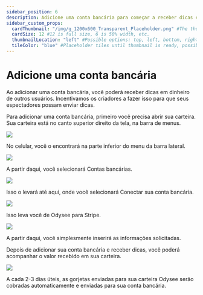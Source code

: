 ---
sidebar_position: 6
description: Adicione uma conta bancária para começar a receber dicas em dinheiro.
sidebar_custom_props:
  cardThumbnail: "/img/g_1200x600_Transparent_Placeholder.png" #The thumbnail on the category card.
  cardSize: 12 #12 is full size, 6 is 50% width, etc.
  thumbnailLocation: "left" #Possible options: top, left, bottom, right, none
  tileColor: "blue" #Placeholder tiles until thumbnail is ready, possible options: blue, cream, darkpurple, lightpurple, mauve, orange, pink, none
---

# Adicione uma conta bancária

Ao adicionar uma conta bancária, você poderá receber dicas em dinheiro de outros usuários. Incentivamos os criadores a fazer isso para que seus espectadores possam enviar dicas.

Para adicionar uma conta bancária, primeiro você precisa abrir sua carteira. Sua carteira está no canto superior direito da tela, na barra de menus.

![](https://i.imgur.com/RUtD2EO.jpg)

No celular, você o encontrará na parte inferior do menu da barra lateral.

![](https://i.imgur.com/7Vq2b1a.png)

A partir daqui, você selecionará Contas bancárias.

![](https://i.imgur.com/ry6yR3r.png)

Isso o levará até aqui, onde você selecionará Conectar sua conta bancária.

![](https://i.imgur.com/vwYcdQo.png)

Isso leva você de Odysee para Stripe.

![](https://i.imgur.com/QoImXje.png)

A partir daqui, você simplesmente inserirá as informações solicitadas.

Depois de adicionar sua conta bancária e receber dicas, você poderá acompanhar o valor recebido em sua carteira.

![](https://i.imgur.com/w8dWp0K.png)

A cada 2-3 dias úteis, as gorjetas enviadas para sua carteira Odysee serão cobradas automaticamente e enviadas para sua conta bancária.